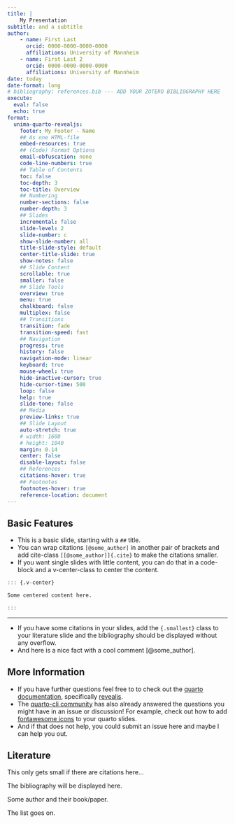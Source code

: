```yaml
---
title: |
    My Presentation
subtitle: and a subtitle
author:
    - name: First Last
      orcid: 0000-0000-0000-0000
      affiliations: University of Mannheim
    - name: First Last 2
      orcid: 0000-0000-0000-0000
      affiliations: University of Mannheim
date: today
date-format: long
# bibliography: references.bib --- ADD YOUR ZOTERO BIBLIOGRAPHY HERE
execute:
  eval: false
  echo: true
format:
  unima-quarto-revealjs:
    footer: My Footer - Name
    ## As one HTML-file
    embed-resources: true
    ## (Code) Format Options
    email-obfuscation: none
    code-line-numbers: true
    ## Table of Contents
    toc: false
    toc-depth: 3
    toc-title: Overview
    ## Numbering
    number-sections: false
    number-depth: 3
    ## Slides
    incremental: false
    slide-level: 2
    slide-number: c
    show-slide-number: all
    title-slide-style: default
    center-title-slide: true
    show-notes: false
    ## Slide Content
    scrollable: true
    smaller: false
    ## Slide Tools
    overview: true
    menu: true
    chalkboard: false
    multiplex: false
    ## Transitions
    transition: fade
    transition-speed: fast
    ## Navigation
    progress: true
    history: false
    navigation-mode: linear
    keyboard: true
    mouse-wheel: true
    hide-inactive-cursor: true
    hide-cursor-time: 500
    loop: false
    help: true
    slide-tone: false
    ## Media
    preview-links: true
    ## Slide Layout
    auto-stretch: true
    # width: 1600
    # height: 1040
    margin: 0.14
    center: false
    disable-layout: false
    ## References
    citations-hover: true
    ## Footnotes
    footnotes-hover: true
    reference-location: document
---
```


## Basic Features

- This is a basic slide, starting with a `##` title.
- You can wrap citations `[@some_author]` in another pair of brackets and add cite-class `[[@some_author]]{.cite}` to make the citations smaller.
- If you want single slides with little content, you can do that in a code-block and a v-center-class to center the content.

```.q
::: {.v-center}

Some centered content here.

:::
```
---

- If you have some citations in your slides, add the `{.smallest}` class to your literature slide and the bibliography should be displayed without any overflow.
- And here is a nice fact with a cool comment [[@some_author]]{.cite}.

## More Information

- If you have further questions feel free to to check out the [quarto documentation](https://quarto.org/docs/presentations/revealjs/), specifically [revealjs](https://quarto.org/docs/presentations/revealjs/advanced.html).
- The [quarto-cli community](https://github.com/quarto-dev/quarto-cli) has also already answered the questions you might have in an issue or discussion! For example, check out how to add [fontawesome icons](https://github.com/quarto-ext/fontawesome) to your quarto slides.
- And if that does not help, you could submit an issue here and maybe I can help you out.

## Literature {.smallest}

This only gets small if there are citations here...

The bibliography will be displayed here.

Some author and their book/paper.

The list goes on.
